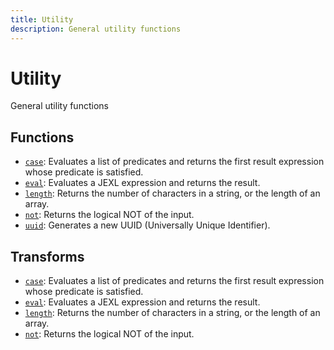 ```yaml
---
title: Utility
description: General utility functions
---
```


# Utility

General utility functions

## Functions

- [`case`](./case): Evaluates a list of predicates and returns the first result expression whose predicate is satisfied.
- [`eval`](./eval): Evaluates a JEXL expression and returns the result.
- [`length`](./length): Returns the number of characters in a string, or the length of an array.
- [`not`](./not): Returns the logical NOT of the input.
- [`uuid`](./uuid): Generates a new UUID (Universally Unique Identifier).

## Transforms

- [`case`](./case): Evaluates a list of predicates and returns the first result expression whose predicate is satisfied.
- [`eval`](./eval): Evaluates a JEXL expression and returns the result.
- [`length`](./length): Returns the number of characters in a string, or the length of an array.
- [`not`](./not): Returns the logical NOT of the input.
